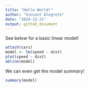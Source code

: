 ```yaml
---
title: "Hello World!"
author: "Vincent Alegrete"
date: "2024-12-21"
output: github_document
---
```


See below for a basic linear model!

```r
attach(cars)
model <- lm(speed ~ dist)
plot(speed ~ dist)
abline(model)
```

We can even get the model summary!

```r
summary(model)
```

